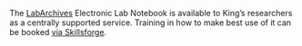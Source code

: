 <!-- Got any organisation information on where researchers can save documentation or notes on their research? This could be eLabNotebooks, documentation platforms/wikis etc? Even google docs or onedrive can be good to point out.  Include it below. -->
<!-- Referenced in step4Doco.Rmd -->

The [LabArchives](https://uk-mynotebook.labarchives.com/login) Electronic Lab Notebook is available to King's researchers as a centrally supported service. Training in how to make best use of it can be booked [via Skillsforge](https://training.kcl.ac.uk/kcl/#he/dev/eventDetails,;em,providerCode=LA,providerOrgAlias=kcl,number=2,;).
